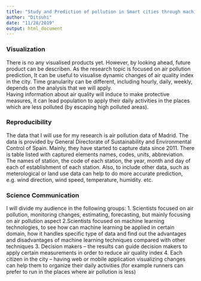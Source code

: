 ```yaml
---
title: "Study and Prediction of pollution in Smart cities through machine learning techniques"
author: "Ditsuhi"
date: "11/28/2019"
output: html_document
---
```





### Visualization
There is no any visualised products yet. However, by looking ahead, future product can be describen. As the research topic is focused on air pollution prediction, It can be useful to visualise dynamic changes of air quality index in the city.  Time granularity can be different, including hourly, daily, weekly, depends on the analysis that we will apply.  
Having information about air quality will induce to make protective measures, it can lead population to apply their daily activities in the places which are less polluted (by escaping high polluted areas).



### Reproducibility

The data that I will use for my research is air pollution  data of Madrid. The data is provided by General Directorate of Sustainability and Environmental Control of Spain. Mainly, they have started to capture data since 2011. There is table listed with captured elements names, codes, units, abbreviation.  The names of station, the code of each station, the year, month and day of each of establishment of each station.
Also, to include other data, such as meterological or land use data can help to do more accurate prediction, e.g. wind direction, wind speed, temperature, humidity. etc.

### Science Communication
I will divide my audience in the following groups:
1. Scientists focused on air pollution, monitoring changes, estimating, forecasting, but mainly focusing on air pollution aspect
2.Scientists focused on machine learning technologies, to see how can machine learning  be applied in certain domain, how it handles specific type of data and find out the advantages and disadvantages of machine learning techniques compared with other techniques
3. Decision makers – the results can guide decision makers to apply certain measurements in order to reduce air quality index
4. Each citizen in the city – having web or mobile application visualizing changes can help them to organize their daily activities (for example runners can prefer to run in the places where air pollution is less)
